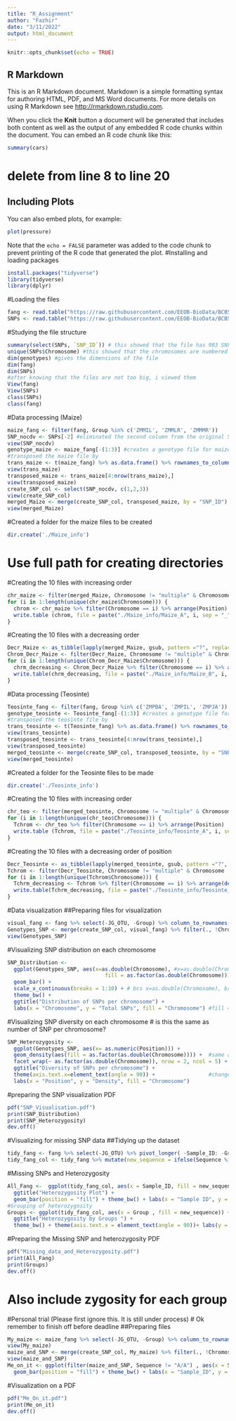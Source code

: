 ---
title: "R_Assignment"
author: "Fazhir"
date: "3/11/2022"
output: html_document
---

```{r setup, include=FALSE}
knitr::opts_chunk$set(echo = TRUE)
```

## R Markdown

This is an R Markdown document. Markdown is a simple formatting syntax for authoring HTML, PDF, and MS Word documents. For more details on using R Markdown see <http://rmarkdown.rstudio.com>.

When you click the **Knit** button a document will be generated that includes both content as well as the output of any embedded R code chunks within the document. You can embed an R code chunk like this:

```{r cars}
summary(cars)
```
# delete from line 8 to line 20
## Including Plots

You can also embed plots, for example:

```{r pressure, echo=FALSE}
plot(pressure)
```

Note that the `echo = FALSE` parameter was added to the code chunk to prevent printing of the R code that generated the plot.
#Installing and loading packages
```{r}
install.packages("tidyverse")
library(tidyverse)
library(dplyr)
```

#Loading the files
```{r}
fang <- read.table("https://raw.githubusercontent.com/EEOB-BioData/BCB546-Spring2022/main/assignments/UNIX_Assignment/fang_et_al_genotypes.txt", header = TRUE, sep = "\t")
SNPs <- read.table("https://raw.githubusercontent.com/EEOB-BioData/BCB546-Spring2022/main/assignments/UNIX_Assignment/snp_position.txt", header = TRUE, sep = "\t")
```
#Studying the file structure
```{r}
summary(select(SNPs, `SNP_ID`)) # this showed that the file has 983 SNP_IDs
unique(SNPs$Chromosome) #this showed that the chromosomes are numbered 1-10 with SNPs not mapped to any chromosome while some apperaring on more tan one chromosome.
dim(genotypes) #gives the dimensions of the file
dim(fang)
dim(SNPs)
#after knowing that the files are not too big, i viewed them
View(fang)
View(SNPs)
class(SNPs)
class(fang)
```
#Data processing (Maize)
```{r}
maize_fang <- filter(fang, Group %in% c('ZMMIL', 'ZMMLR', 'ZMMMR'))
SNP_nocdv <- SNPs[-2] #eliminated the second column from the original SNP data file
view(SNP_nocdv)
genotype_maize <- maize_fang[-(1:3)] #creates a genotype file for maize without the first 3 columns
#transposed the maize file by
trans_maize <- t(maize_fang) %>% as.data.frame() %>% rownames_to_column(., var = "SNP_ID")
view(trans_maize)
transposed_maize <- trans_maize[4:nrow(trans_maize),]
view(transposed_maize)
create_SNP_col <- select(SNP_nocdv, c(1,2,3))
view(create_SNP_col)
merged_Maize <- merge(create_SNP_col, transposed_maize, by = "SNP_ID")
view(merged_Maize)
```
#Created a folder for the maize files to be created
```{r}
dir.create('./Maize_info')
```
# Use full path for creating directories
#Creating the 10 files with increasing order
```{r}
chr_maize <- filter(merged_Maize, Chromosome != "multiple" & Chromosome != "unknown")
for (i in 1:length(unique(chr_maize$Chromosome))) {
  chrom <- chr_maize %>% filter(Chromosome == i) %>% arrange(Position)
  write.table (chrom, file = paste("./Maize_info/Maize_A", i, sep = "_"), quote = FALSE)
}
```
#Creating the 10 files with a decreasing order
```{r}
Decr_Maize <- as_tibble(lapply(merged_Maize, gsub, pattern ="?", replacement ="-", fixed = TRUE))
Chrom_Decr_Maize <- filter(Decr_Maize, Chromosome != "multiple" & Chromosome != "unknown")
for (i in 1:length(unique(Chrom_Decr_Maize$Chromosome))) {
  chrm_decreasing <- Chrom_Decr_Maize %>% filter(Chromosome == i) %>% arrange(desc(Position))
  write.table(chrm_decreasing, file = paste("./Maize_info/Maize_B", i, sep = "_"), quote = FALSE)
}
```
#Data processing (Teosinte)
```{r}
Teosinte_fang <- filter(fang, Group %in% c('ZMPBA', 'ZMPIL', 'ZMPJA'))
genotype_teosinte <- Teosinte_fang[-(1:3)] #creates a genotype file for maize without the first 3 columns
#transposed the teosinte file by
trans_teosinte <- t(Teosinte_fang) %>% as.data.frame() %>% rownames_to_column(., var = "SNP_ID")
view(trans_teosinte)
transposed_teosinte <- trans_teosinte[4:nrow(trans_teosinte),]
view(transposed_teosinte)
merged_teosinte <- merge(create_SNP_col, transposed_teosinte, by = "SNP_ID", all.x = TRUE, all.y = TRUE)
view(merged_teosinte)
```
#Created a folder for the Teosinte files to be made
```{r}
dir.create('./Teosinte_info')
```
#Creating the 10 files with increasing order
```{r}
chr_teo <- filter(merged_teosinte, Chromosome != "multiple" & Chromosome != "unknown")
for (i in 1:length(unique(chr_teo$Chromosome))) {
  Tchrom <- chr_teo %>% filter(Chromosome == i) %>% arrange(Position)
  write.table (Tchrom, file = paste("./Teosinte_info/Teosinte_A", i, sep = "_"), quote = FALSE)
}
```
#Creating the 10 files with a decreasing order of position
```{r}
Decr_Teosinte <- as_tibble(lapply(merged_teosinte, gsub, pattern ="?", replacement ="-", fixed = TRUE))
Tchrom <- filter(Decr_Teosinte, Chromosome != "multiple" & Chromosome != "unknown")
for (i in 1:length(unique(Tchrom$Chromosome))) {
  Tchrm_decreasing <- Tchrom %>% filter(Chromosome == i) %>% arrange(desc(Position))
  write.table(Tchrm_decreasing, file = paste("./Teosinte_info/Teosinte_B", i, sep = "_"), quote = FALSE)
}
```
#Data visualization
##Preparing files for visualization
```{r}
visual_fang <- fang %>% select(-JG_OTU, -Group) %>% column_to_rownames(., var = "Sample_ID") %>% t() %>% as.data.frame() %>% rownames_to_column(., var = "SNP_ID")
Genotypes_SNP <- merge(create_SNP_col, visual_fang) %>% filter(., !Chromosome %in% c("unknown", "multiple"))
view(Genotypes_SNP)
```
#Visualizing SNP distribution on each chromosome
```{r}
SNP_Distribution <- 
  ggplot(Genotypes_SNP, aes(x=as.double(Chromosome), #x=as.double(Chromosome) considers Chr as a number
                               fill = as.factor(as.double(Chromosome)))) +  # for getting chrom in the right order in the legend   
  geom_bar() +
  scale_x_continuous(breaks = 1:10) + # bcs x=as.double(Chromosome), breaks by default don't match chrom number
  theme_bw() + 
  ggtitle("Distribution of SNPs per chromosome") +
  labs(x = "Chromosome", y = "Total SNPs", fill = "Chromosome") #fill = "Chromosome" only replace legend's tittle
```
#Visualizing SNP diversity on each chromosome # is this the same as number of SNP per chromosome?
```{r}
SNP_Heterozygosity <- 
  ggplot(Genotypes_SNP, aes(x= as.numeric(Position))) + 
  geom_density(aes(fill = as.factor(as.double(Chromosome)))) +  #same as the previous plot 
  facet_wrap(~ as.factor(as.double(Chromosome)), nrow = 2, ncol = 5) + 
  ggtitle("Diversity of SNPs per chromosome") +
  theme(axis.text.x=element_text(angle = 90)) +                 #change orientation of x axis
  labs(x = "Position", y = "Density", fill = "Chromosome")
```
#preparing the SNP visualization PDF
```{r}
pdf("SNP_Visualisation.pdf")
print(SNP_Distribution)
print(SNP_Heterozygosity)
dev.off()
```
#Visualizing for missing SNP data
##Tidying up the dataset
```{r}
tidy_fang <- fang %>% select(-JG_OTU) %>% pivot_longer( -Sample_ID: -Group, names_to = "SNP_ID", values_to = "Sequence")
tidy_fang_col <- tidy_fang %>% mutate(new_sequence = ifelse(Sequence %in% c("A/A", "T/T", "C/C", "G/G"), "Homozygous", ifelse(Sequence == "?/?", "Missing", "Heterozygous")))
```
#Missing SNPs and Heterozygosity
```{r}
All_Fang <-  ggplot(tidy_fang_col, aes(x = Sample_ID, fill = new_sequence)) +
  ggtitle("Heterozygosity Plot") +
  geom_bar(position = "fill") + theme_bw() + labs(x = "Sample ID", y = "Proportion")
#Grouping of heterozygosity
Groups <- ggplot(tidy_fang_col, aes(x = Group , fill = new_sequence)) + geom_bar(position = "fill") + 
  ggtitle("Heterozygosity by Groups ") +
  theme_bw() + theme(axis.text.x = element_text(angle = 90))+ labs(y = "Proportion")
```
#Preparing the Missing SNP and heterozygosity PDF
```{r}
pdf("Missing_data_and_Heterozygosity.pdf")
print(All_Fang)
print(Groups)
dev.off()
```
# Also include zygosity for each group
#Personal trial (Please first ignore this. It is still under process) # Ok remember to finish off before deadline
##Preparing files
```{r}
My_maize <- maize_fang %>% select(-JG_OTU, -Group) %>% column_to_rownames(., var = "Sample_ID") %>% t() %>% as.data.frame() %>% rownames_to_column(., var = "SNP_ID")
view(My_maize)
maize_and_SNP <- merge(create_SNP_col, My_maize) %>% filter(., !Chromosome %in% c("unknown", "multiple"))
view(maize_and_SNP)
Me_on_it <- ggplot(filter(maize_and_SNP, Sequence != "A/A") , aes(x = Sample_ID, fill = Sequence)) + 
  geom_bar(position = "fill") + theme_bw() + labs(x = "Sample_ID", y = "Proportion")
```
#Visualization on a PDF
```{r}
pdf("Me_On_it.pdf")
print(Me_on_it)
dev.off()
```
